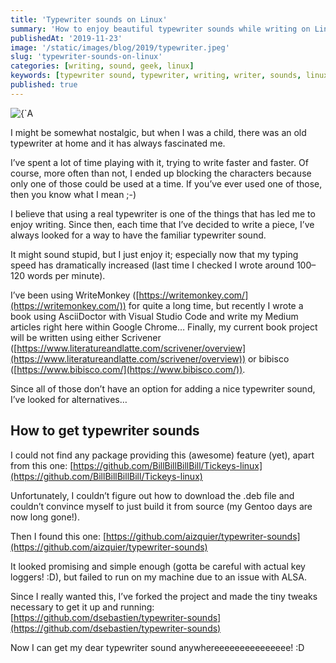 ```yaml
---
title: 'Typewriter sounds on Linux'
summary: 'How to enjoy beautiful typewriter sounds while writing on Linux'
publishedAt: '2019-11-23'
image: '/static/images/blog/2019/typewriter.jpeg'
slug: 'typewriter-sounds-on-linux'
categories: [writing, sound, geek, linux]
keywords: [typewriter sound, typewriter, writing, writer, sounds, linux]
published: true
---
```


<BlogPostCenteredContent>
  <Image
    alt={`A beautiful typewriter. Picture courtesy of Luca Onniboni: https://unsplash.com/@lucaonniboni`}
    src={`/static/images/blog/2019/typewriter.jpeg`}
    width={1950}
    height={1300}
    priority
  />
</BlogPostCenteredContent>

I might be somewhat nostalgic, but when I was a child, there was an old typewriter at home and it has always fascinated me.

I’ve spent a lot of time playing with it, trying to write faster and faster. Of course, more often than not, I ended up blocking the characters because only one of those could be used at a time. If you’ve ever used one of those, then you know what I mean ;-)

I believe that using a real typewriter is one of the things that has led me to enjoy writing. Since then, each time that I’ve decided to write a piece, I’ve always looked for a way to have the familiar typewriter sound.

It might sound stupid, but I just enjoy it; especially now that my typing speed has dramatically increased (last time I checked I wrote around 100–120 words per minute).

I’ve been using WriteMonkey ([https://writemonkey.com/](https://writemonkey.com/)) for quite a long time, but recently I wrote a book using AsciiDoctor with Visual Studio Code and write my Medium articles right here within Google Chrome… Finally, my current book project will be written using either Scrivener ([https://www.literatureandlatte.com/scrivener/overview](https://www.literatureandlatte.com/scrivener/overview)) or bibisco ([https://www.bibisco.com/](https://www.bibisco.com/)).

Since all of those don’t have an option for adding a nice typewriter sound, I’ve looked for alternatives…

## How to get typewriter sounds

I could not find any package providing this (awesome) feature (yet), apart from this one: [https://github.com/BillBillBillBill/Tickeys-linux](https://github.com/BillBillBillBill/Tickeys-linux)

Unfortunately, I couldn’t figure out how to download the .deb file and couldn’t convince myself to just build it from source (my Gentoo days are now long gone!).

Then I found this one: [https://github.com/aizquier/typewriter-sounds](https://github.com/aizquier/typewriter-sounds)

It looked promising and simple enough (gotta be careful with actual key loggers! :D), but failed to run on my machine due to an issue with ALSA.

Since I really wanted this, I’ve forked the project and made the tiny tweaks necessary to get it up and running: [https://github.com/dsebastien/typewriter-sounds](https://github.com/dsebastien/typewriter-sounds)

Now I can get my dear typewriter sound anywhereeeeeeeeeeeeeee! :D

<BlogPostSignature />
